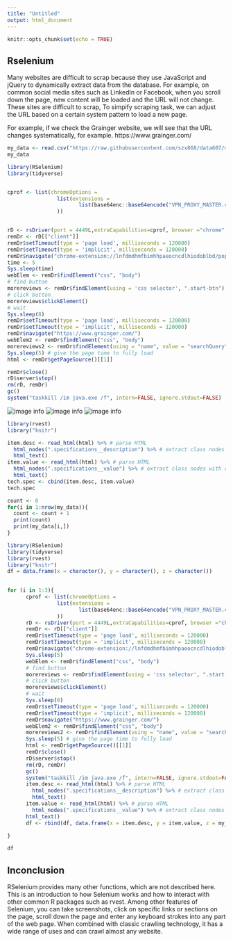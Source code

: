 ```yaml
---
title: "Untitled"
output: html_document
---
```


```r
knitr::opts_chunk$set(echo = TRUE)
```

## Rselenium 

Many websites are difficult to scrap because they use JavaScript and jQuery to dynamically extract data from the database. For example, on common social media sites such as LinkedIn or Facebook, when you scroll down the page, new content will be loaded and the URL will not change. These sites are difficult to scrap, To simpify scraping task, we can adjust the URL based on a certain system pattern to load a new page.

For example, if we check the Grainger website, we will see that the URL changes systematically, for example.
https://www.grainger.com/
```r
my_data <- read.csv("https://raw.githubusercontent.com/szx868/data607/master/Presentation/infile.txt",header=T)
my_data
```


```r
library(RSelenium)
library(tidyverse)


cprof <- list(chromeOptions = 
                list(extensions = 
                       list(base64enc::base64encode("VPN_PROXY_MASTER.crx"))
                ))


rD <- rsDriver(port = 4449L,extraCapabilities=cprof, browser ="chrome",chromever = "latest")
remDr <- rD[["client"]]
remDr$setTimeout(type = 'page load', milliseconds = 120000)
remDr$setTimeout(type = 'implicit', milliseconds = 120000)
remDr$navigate("chrome-extension://lnfdmdhmfbimhhpaeocncdlhiodoblbd/popup/popup.html")
time <- 5
Sys.sleep(time)
webElem <- remDr$findElement("css", "body")
# find button
morereviews <- remDr$findElement(using = 'css selector', ".start-btn")
# click button
morereviews$clickElement()
# wait
Sys.sleep(8)
remDr$setTimeout(type = 'page load', milliseconds = 120000)
remDr$setTimeout(type = 'implicit', milliseconds = 120000)
remDr$navigate("https://www.grainger.com/")
webElem2 <- remDr$findElement("css", "body")
morereviews2 <- remDr$findElement(using = "name", value = "searchQuery")$sendKeysToElement(list('3d264',key="enter"))
Sys.sleep(5) # give the page time to fully load
html <- remDr$getPageSource()[[1]]

```

```r
remDr$close()
rD$server$stop()
rm(rD, remDr)
gc()
system("taskkill /im java.exe /f", intern=FALSE, ignore.stdout=FALSE)
```

![image info](capture3.png)
![image info](capture.png)
![image info](capture2.png)
```r
library(rvest)
library("knitr")

item.desc <- read_html(html) %>% # parse HTML
  html_nodes(".specifications__description") %>% # extract class nodes with class = "specifications__description"
  html_text() 
item.value <- read_html(html) %>% # parse HTML
  html_nodes(".specifications__value") %>% # extract class nodes with class = "specifications__item"
  html_text() 
tech.spec <- cbind(item.desc, item.value)
tech.spec


```

```r
count <- 0 
for(i in 1:nrow(my_data)){
  count <- count + 1
  print(count)
  print(my_data[i,])
}
```

```r
library(RSelenium)
library(tidyverse)
library(rvest)
library("knitr")
df = data.frame(x = character(), y = character(), z = character())

      
for (i in 1:3){
      cprof <- list(chromeOptions = 
                list(extensions = 
                       list(base64enc::base64encode("VPN_PROXY_MASTER.crx"))
                ))
      rD <- rsDriver(port = 4449L,extraCapabilities=cprof, browser ="chrome",chromever = "latest")
      remDr <- rD[["client"]]
      remDr$setTimeout(type = 'page load', milliseconds = 120000)
      remDr$setTimeout(type = 'implicit', milliseconds = 120000)
      remDr$navigate("chrome-extension://lnfdmdhmfbimhhpaeocncdlhiodoblbd/popup/popup.html")
      Sys.sleep(5)
      webElem <- remDr$findElement("css", "body")
      # find button
      morereviews <- remDr$findElement(using = 'css selector', ".start-btn")
      # click button
      morereviews$clickElement()
      # wait
      Sys.sleep(8)
      remDr$setTimeout(type = 'page load', milliseconds = 120000)
      remDr$setTimeout(type = 'implicit', milliseconds = 120000)
      remDr$navigate("https://www.grainger.com/")
      webElem2 <- remDr$findElement("css", "body")
      morereviews2 <- remDr$findElement(using = "name", value = "searchQuery")$sendKeysToElement(list(my_data[i,],key="enter"))
      Sys.sleep(5) # give the page time to fully load
      html <- remDr$getPageSource()[[1]]
      remDr$close()
      rD$server$stop()
      rm(rD, remDr)
      gc()
      system("taskkill /im java.exe /f", intern=FALSE, ignore.stdout=FALSE)
      item.desc <- read_html(html) %>% # parse HTML
        html_nodes(".specifications__description") %>% # extract class nodes with class = "specifications__description"
        html_text() 
      item.value <- read_html(html) %>% # parse HTML
        html_nodes(".specifications__value") %>% # extract class nodes with class = "specifications__item"
      html_text() 
      df <- rbind(df, data.frame(x = item.desc, y = item.value, z = my_data[i,]))
    
}
```

```r
df
```

## Inconclusion

RSelenium provides many other functions, which are not described here. This is an introduction to how Selenium works and how to interact with other common R packages such as rvest. Among other features of Selenium, you can take screenshots, click on specific links or sections on the page, scroll down the page and enter any keyboard strokes into any part of the web page. When combined with classic crawling technology, it has a wide range of uses and can crawl almost any website.



